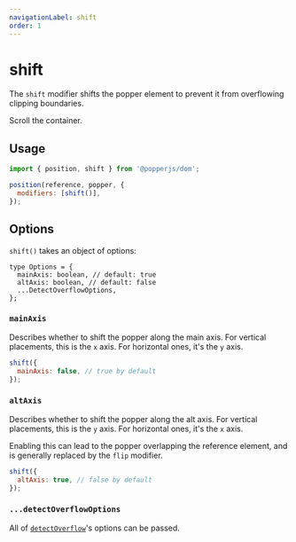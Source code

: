 ```yaml
---
navigationLabel: shift
order: 1
---
```



# shift

The `shift` modifier shifts the popper element to prevent it from overflowing
clipping boundaries.

<Shift />

Scroll the container.

## Usage

```js
import { position, shift } from '@popperjs/dom';

position(reference, popper, {
  modifiers: [shift()],
});
```

## Options

`shift()` takes an object of options:

```flow
type Options = {
  mainAxis: boolean, // default: true
  altAxis: boolean, // default: false
  ...DetectOverflowOptions,
};
```

### `mainAxis`

Describes whether to shift the popper along the main axis. For vertical
placements, this is the `x` axis. For horizontal ones, it's the `y` axis.

```js
shift({
  mainAxis: false, // true by default
});
```

### `altAxis`

Describes whether to shift the popper along the alt axis. For vertical
placements, this is the `y` axis. For horizontal ones, it's the `x` axis.

Enabling this can lead to the popper overlapping the reference element, and is
generally replaced by the `flip` modifier.

```js
shift({
  altAxis: true, // false by default
});
```

### `...detectOverflowOptions`

All of [`detectOverflow`](../../utils/detectOverflow/#options)'s options can be
passed.
